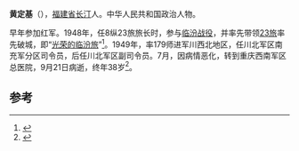 '''黄定基'''（{{bd|1913年4月15日||1951年|9月21日}}），[[福建省|福建省]][[长汀|长汀]]人。中华人民共和国政治人物。

早年参加红军。1948年，任8纵23旅旅长时，参与[[临汾战役|临汾战役]]，并率先带领[[中國人民解放軍陸軍輕型合成第一七九旅|23旅]]率先破城，即“[[光荣的临汾旅|光荣的临汾旅]]”<ref>{{cite news|title=临汾旅首任旅长——老红军、战斗英雄黄定基|url=http://www.linfen.gov.cn/Article_Show.asp?ArticleID=5513|accessdate=2014-10-20|newspaper=临汾网|deadurl=yes|archiveurl=https://web.archive.org/web/20120520011626/http://linfen.gov.cn/Article_Show.asp?ArticleID=5513|archivedate=2012年5月20日|df=}}</ref>。1949年，率179师进军川西北地区，任川北军区南充军分区司令员，后任川北军区副司令员。7月，因病情恶化，转到重庆西南军区总医院，9月21日病逝，终年38岁<ref>{{cite news|title=“临汾旅”旅长黄定基|url=http://roll.sohu.com/20120712/n348012333.shtml|accessdate=2014-10-20|newspaper=搜狐网}}</ref>。


==参考==
{{reflist}}
{{中国军事人物小作品}}